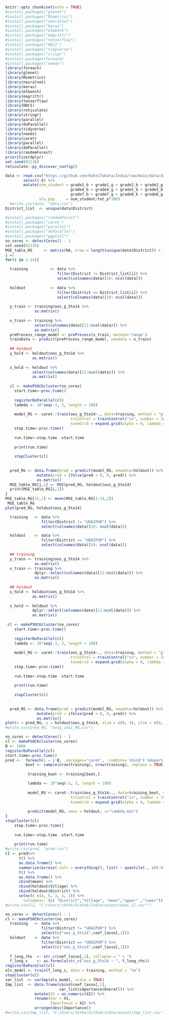```r
knitr::opts_chunk$set(echo = TRUE)
#install.packages("glmnet")
#install.packages("MLmetrics")
#install.packages("neuralnet")
#install.packages("keras")
#install.packages("mlbench")
#install.packages("magrittr")
#install.packages("tensorflow")
#install.packages("HDCI")
#install.packages("tidyverse")
#install.packages("sringr")
#install.packages(foreach)
#install.packages("needs")
library(foreach)
library(glmnet)
library(MLmetrics)
library(neuralnet)
library(keras)
library(mlbench)
library(magrittr)
library(tensorflow)
library(HDCI)
library(reticulate)
library(stringr)
library(parallel)
library(doParallel)
library(tidyverse)
library(needs)
library(caret)
library(parallel)
library(doParallel)
library(randomForest)
prioritize(dplyr)
set.seed(02138)
reticulate::py_discover_config()
```

```r
data <- read.csv("https://github.com/KoheiTakata/India/raw/main/data/data.csv") %>% 
        select(-X) %>% 
        mutate(num_student = grade1_b + grade1_g + grade2_b + grade2_g + grade3_b + grade3_g + 
                             grade4_b + grade4_g + grade5_b + grade5_b + grade6_b + grade6_g + 
                             grade7_b + grade7_g + grade8_b + grade8_g,
               stu_pop     = num_student/tot_p*100) 
  #write.csv(data, "data.csv")
District_list  <- unique(data$District)
```

```r
#install.packages("randomForest")
#install.packages("caret")
#install.packages("parallel")
#install.packages("doParallel")
#install.packages("ggplot2")
no_cores <- detectCores() - 1
set.seed(02138)
MSE_table_RG     <- matrix(NA, nrow = length(unique(data$District)) + 1, ncol = 1) ## spacing
i =1
for(i in 1:14){
  
  training          <- data %>% 
                       filter(District != District_list[i]) %>% 
                       select(colnames(data)[10: ncol(data)])
  
  holdout           <- data %>% 
                       filter(District == District_list[i]) %>% 
                       select(colnames(data)[10: ncol(data)])
  
  y_train <- training$oos_g_5to14 %>% 
             as.matrix()
  
  x_train <- training %>% 
             select(colnames(data)[11:ncol(data)]) %>% 
             as.matrix()
  preProcess_range_model <- preProcess(x_train, method='range')
  trainData <- predict(preProcess_range_model, newdata = x_train)
  
  ## holdout
  y_hold <- holdout$oos_g_5to14 %>% 
            as.matrix()
  
  x_hold <- holdout %>% 
            select(colnames(data)[11:ncol(data)]) %>% 
            as.matrix()
  
  cl <- makePSOCKcluster(no_cores)
    start.time<-proc.time()
  
    registerDoParallel(cl)
    lambda <- 10^seq(-3, 3, length = 100)
    
    model_RG <- caret::train(oos_g_5to14~., data=training, method = "glmnet",
                             trControl = trainControl("cv", number = 10),
                             tuneGrid = expand.grid(alpha = 0, lambda = lambda))
    stop.time<-proc.time()
    
    run.time<-stop.time -start.time
    
    print(run.time)
    
    stopCluster(cl)
    
  
  pred_RG <- data.frame(pred = predict(model_RG, newdata=holdout)) %>%
              mutate(pred = ifelse(pred < 0, 0, pred)) %>% 
              as.matrix()
  MSE_table_RG[i,1] <- MSE(pred_RG, holdout$oos_g_5to14)
  print(MSE_table_RG[i,1])
}
MSE_table_RG[15,1] <- mean(MSE_table_RG[1:14,1])
 MSE_table_RG
plot(pred_RG, holdout$oos_g_5to14)
```





```r
  training   <- data %>% 
                filter(District != "UDAIPUR") %>% 
                select(colnames(data)[10: ncol(data)])

  holdout    <- data %>% 
                filter(District == "UDAIPUR") %>% 
                select(colnames(data)[10: ncol(data)])
  
  ## training
  y_train <- training$oos_g_5to14 %>% 
             as.matrix()
  x_train <- training %>% 
             dplyr::select(colnames(data)[11:ncol(data)]) %>% 
             as.matrix()
  
  ## holdout
  y_hold <- holdout$oos_g_5to14 %>% 
            as.matrix()
  
  x_hold <- holdout %>% 
            dplyr::select(colnames(data)[11:ncol(data)]) %>% 
            as.matrix()
  
 cl <- makePSOCKcluster(no_cores)
    start.time<-proc.time()
  
    registerDoParallel(cl)
    lambda <- 10^seq(-3, 3, length = 100)
    
    model_RG <- caret::train(oos_g_5to14~., data=training, method = "glmnet",
                             trControl = trainControl("cv", number = 10),
                             tuneGrid = expand.grid(alpha = 0, lambda = lambda))
    stop.time<-proc.time()
    
    run.time<-stop.time -start.time
    
    print(run.time)
    
    stopCluster(cl)
    
  
  pred_RG <- data.frame(pred = predict(model_RG, newdata=holdout)) %>%
              mutate(pred = ifelse(pred < 0, 0, pred)) %>% 
              as.matrix()
plot(x = pred_RG, y = holdout$oos_g_5to14, xlim = c(0, 3), ylim = c(0, 2))
#write.csv(pred_RG, "oosg_udai_RG.csv")
```


```r
no_cores <- detectCores() - 1
cl <- makePSOCKcluster(no_cores)
B <- 1000
registerDoParallel(cl)
start.time<-proc.time()
pred <-  foreach(i = 1:B, .packages='caret', .combine='cbind') %dopar% {
         boot <- sample(nrow(training), nrow(training), replace = TRUE)
  
          training_boot <- training[boot,]

          lambda <- 10^seq(-3, 3, length = 100)
    
          model_RG <- caret::train(oos_g_5to14~., data=training_boot, method = "glmnet",
                             trControl = trainControl("cv", number = 10),
                             tuneGrid = expand.grid(alpha = 0, lambda = lambda))
          
          predict(model_RG, newx = holdout, s="lambda.min")
}
stopCluster(cl)
    stop.time<-proc.time()
    
    run.time<-stop.time -start.time
    
    print(run.time)
#write.csv(pred, "pred.csv")
CI <- pred%>% 
      t() %>% 
      as.data.frame() %>% 
      summarize(across(.cols = everything(), list( ~ quantile(., c(0.025, 0.975))))) %>% 
      t() %>% 
      as.data.frame() %>% 
      cbind(mean) %>%
      cbind(holdout$Village) %>% 
      cbind(holdout$District) %>%
      select( c(4, 5, 3, 1, 2)) %>% 
       `colnames<-`(c( "District","Village", "mean","upper" ,"lower"))
#write.csv(CI, "C:/Users/tkthe/Github/India/output/Udai_CI.csv"")
```



```r
no_cores <- detectCores() - 1
cl <- makePSOCKcluster(no_cores)
  training   <- data %>% 
                filter(District != "UDAIPUR") %>% 
                select(c("oos_g_5to14",coef_lasso[,1]))
  holdout    <- data %>% 
                filter(District == "UDAIPUR") %>% 
                select(c("oos_g_5to14",coef_lasso[,1]))
  
  f_long_rhs  <- str_c(coef_lasso[,1], collapse = " + ")
  f_long_c    <- as.formula(str_c("oos_g_5to14 ~ ", f_long_rhs))
registerDoParallel(cl)
ols_model <- train(f_long_c, data = training, method = "lm")
stopCluster(cl)
var_list  <- varImp(ols_model, scale = TRUE)
Imp_list  <- data.frame(cbind(coef_lasso[,1],
                        var_list$importance$Overall)) %>%
             mutate(X2 = as.numeric(X2)) %>% 
             rename(Var = X1,
                    Importance = X2) %>% 
             arrange(desc(Importance))
#write.csv(Imp_list, "C:/Users/tkthe/Github/India/output/Imp_list.csv")
```
